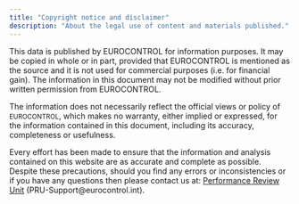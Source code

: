 ```yaml
---
title: "Copyright notice and disclaimer"
description: "About the legal use of content and materials published."
---
```


This data is published by EUROCONTROL for information purposes. 
It may be copied in whole or in part, provided that EUROCONTROL is mentioned as the source and it is not used for commercial purposes (i.e. for financial gain). The information in this document may not be modified without prior written permission from EUROCONTROL.

The information does not necessarily reflect the official views or policy of
<small style="font-variant: small-caps;">EUROCONTROL</small>,
which makes no warranty, either implied or expressed, for the information contained in
this document, including its accuracy, completeness or usefulness.

Every effort has been made to ensure that the information and analysis contained on this website
are as accurate and complete as possible.
Despite these precautions, should you find any errors or inconsistencies or
if you have any questions then please contact us at:
[Performance Review Unit](mailto:PRU-Support@eurocontrol.int) (PRU-Support@eurocontrol.int).
